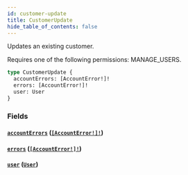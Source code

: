```yaml
---
id: customer-update
title: CustomerUpdate
hide_table_of_contents: false
---
```


Updates an existing customer.

Requires one of the following permissions: MANAGE_USERS.

```graphql
type CustomerUpdate {
  accountErrors: [AccountError!]!
  errors: [AccountError!]!
  user: User
}
```

### Fields

#### [`accountErrors`](#) ([`[AccountError!]!`](../../../developer/api-reference/objects/account-error))

#### [`errors`](#) ([`[AccountError!]!`](../../../developer/api-reference/objects/account-error))

#### [`user`](#) ([`User`](../../../developer/api-reference/objects/user))
